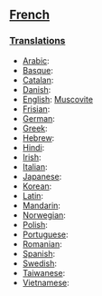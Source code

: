 ==[[French]]==
===[[Translations]]===

*[[Arabic]]:
*[[Basque]]:
*[[Catalan]]:
*[[Danish]]:
*[[English]]: [[Muscovite]]
*[[Frisian]]:
*[[German]]:
*[[Greek]]:
*[[Hebrew]]:
*[[Hindi]]:
*[[Irish]]:
*[[Italian]]:
*[[Japanese]]:
*[[Korean]]:
*[[Latin]]:
*[[Mandarin]]:
*[[Norwegian]]:
*[[Polish]]:
*[[Portuguese]]:
*[[Romanian]]:
*[[Spanish]]:
*[[Swedish]]:
*[[Taiwanese]]:
*[[Vietnamese]]: